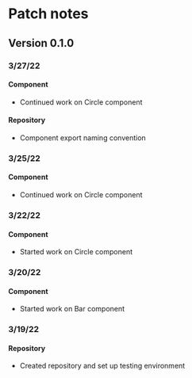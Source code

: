 # Patch notes

## Version 0.1.0

### 3/27/22

#### Component

- Continued work on Circle component

#### Repository

- Component export naming convention

### 3/25/22

#### Component

- Continued work on Circle component

### 3/22/22

#### Component

- Started work on Circle component

### 3/20/22

#### Component

- Started work on Bar component

### 3/19/22

#### Repository

- Created repository and set up testing environment
